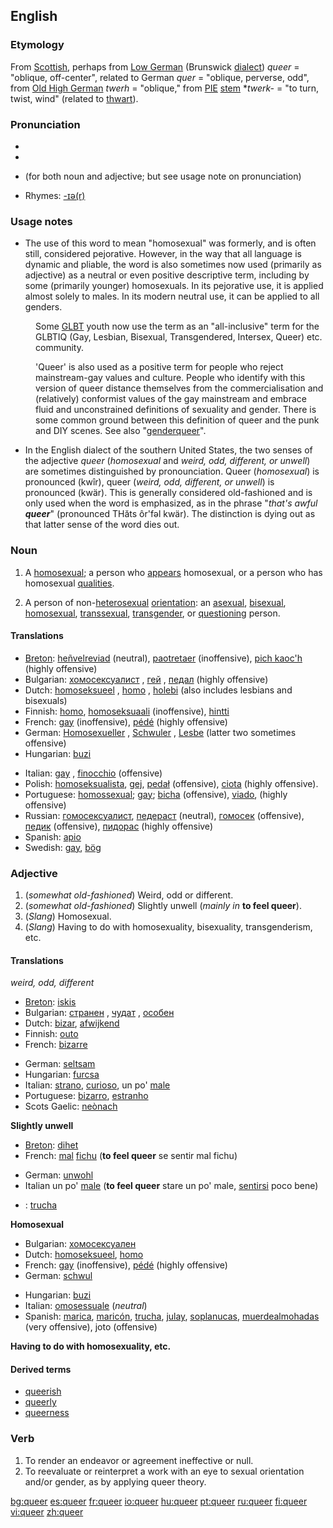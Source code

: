 ==English==

===Etymology===
From [[Scottish]], perhaps from [[Low German]] (Brunswick [[dialect]]) ''queer'' = "oblique, off-center", related to German ''quer'' = "oblique, perverse, odd", from [[Old High German]] ''twerh'' = "oblique," from [[PIE]] [[stem]] *''twerk-'' = "to turn, twist, wind" (related to [[thwart]]).

===Pronunciation===
*{{IPA|/kwir/}}
*{{SAMPA|/kwir/}}
*{{AHD|kwîr}} (for both noun and adjective; but see usage note on pronunciation)
*Rhymes: [[Rhymes:English:-ɪə(r)|-ɪə(r)]]

===Usage notes===
*The use of this word to mean "homosexual" was formerly, and is often still, considered pejorative.  However, in the way that all language is dynamic and pliable, the word is also sometimes now used (primarily as adjective) as a neutral or even positive descriptive term, including by some (primarily younger) homosexuals. In its pejorative use, it is applied almost solely to males. In its modern neutral use, it can be applied to all genders.

:Some [[GLBT]] youth now use the term as an "all-inclusive" term for the GLBTIQ (Gay, Lesbian, Bisexual, Transgendered, Intersex, Queer) etc. community.

:'Queer' is also used as a positive term for people who reject mainstream-gay values and culture.  People who identify with this version of queer distance themselves from the commercialisation and (relatively) conformist values of the gay mainstream and embrace fluid and unconstrained definitions of sexuality and gender.  There is some common ground between this definition of queer and the punk and DIY scenes. See also "[[genderqueer]]".

*In the English dialect of the southern United States, the two senses of the adjective ''queer'' (''homosexual'' and ''weird, odd, different, or unwell'') are sometimes distinguished by pronounciation.  Queer (''homosexual'') is pronounced (kwîr), queer (''weird, odd, different, or unwell'') is pronounced (kwär).  This is generally considered old-fashioned and is only used when the word is emphasized, as in the phrase "''that's awful '''queer'''''" (pronounced THăts ôr'fəl kwär).  The distinction is dying out as that latter sense of the word dies out.

===Noun===
{{en-noun}}
# {{cattag|slang}} A [[homosexual]]; a person who [[appear|appears]] homosexual, or a person who has homosexual [[quality|qualities]].
# {{cattag|slang}} A person of non-[[heterosexual]] [[orientation]]: an [[asexual]], [[bisexual]], [[homosexual]], [[transsexual]], [[transgender]], or [[questioning]] person.

====Translations====
{{top}}
*[[Breton]]: [[heñvelreviad]] {{m}} (neutral), [[paotretaer]] {{m}} (inoffensive), [[pich kaoc'h]] {{m}} (highly offensive)
*Bulgarian: [[хомосексуалист]] {{m}}, [[гей]] {{m}}, [[педал]] {{m}}  (highly offensive)
*Dutch: [[homoseksueel]] {{m}}, [[homo]] {{m}}, [[holebi]] (also includes lesbians and bisexuals)
*Finnish: [[homo]], [[homoseksuaali]] (inoffensive), [[hintti]]
*French: [[gay]] {{m}} (inoffensive), [[pédé]] {{m}} (highly offensive)
*German: [[Homosexueller]] {{m}}, [[Schwuler]] {{m}}, [[Lesbe]] {{f}} (latter two sometimes offensive)
*Hungarian: [[buzi]]
{{mid}}
*Italian: [[gay]] {{m}}, [[finocchio]] {{m}} (offensive)
*Polish: [[homoseksualista]], [[gej]], [[pedał]] (offensive), [[ciota]] (highly offensive).
*Portuguese: [[homossexual]]; [[gay]]; [[bicha]] (offensive), [[viado]], (highly offensive)
*Russian: [[гомосексуалист]], [[педераст]] (neutral), [[гомосек]] (offensive), [[педик]] (offensive), [[пидорас]] (highly offensive)
*Spanish: [[apio]] {{m}}
*Swedish: [[gay]], [[bög]]
{{bottom}}

===Adjective===
{{en-adj-er}}

#(''somewhat old-fashioned'') Weird, odd or different.
#(''somewhat old-fashioned'') Slightly unwell (''mainly in'' '''to feel queer''').
#(''Slang'') Homosexual.
#(''Slang'') Having to do with homosexuality, bisexuality, transgenderism, etc.

====Translations====
''weird, odd, different''
{{top}}
*[[Breton]]: [[iskis]]
*Bulgarian: [[странен]] {{m}}, [[чудат]] {{m}}, [[особен]] {{m}}
*Dutch: [[bizar]], [[afwijkend]]
*Finnish: [[outo]]
*French: [[bizarre]]
{{mid}}
*German: [[seltsam]]
*Hungarian: [[furcsa]]
*Italian: [[strano]], [[curioso]], un po' [[male]]
*Portuguese: [[bizarro]], [[estranho]]
*Scots Gaelic: [[neònach]]
{{bottom}}
'''Slightly unwell'''
{{top}}
*[[Breton]]: [[dihet]]
*French: [[mal]] [[fichu]] ('''to feel queer''' se sentir mal fichu)
{{mid}}
*German: [[unwohl]]
*Italian un po' [[male]] ('''to feel queer''' stare un po' male, [[sentirsi]] poco bene)
*{{ttbc|Spanish}}: [[trucha]]
{{bottom}}

'''Homosexual'''
{{top}}
*Bulgarian: [[хомосексуален]] {{m}}
*Dutch: [[homoseksueel]], [[homo]]
*French: [[gay]] (inoffensive), [[pédé]] (highly offensive)
*German: [[schwul]]
{{mid}}
*Hungarian: [[buzi]]
*Italian: [[omosessuale]] (''neutral'')
*Spanish: [[marica]], [[maricón]], [[trucha]], [[julay]], [[soplanucas]], [[muerdealmohadas]] (very offensive), joto {{m}} (offensive)
{{bottom}}

'''Having to do with homosexuality, etc.'''

====Derived terms====
* [[queerish]]
* [[queerly]]
* [[queerness]]

===Verb===
{{en-verb}}

#To render an endeavor or agreement ineffective or null.
#To reevaluate or reinterpret a work with an eye to sexual orientation and/or gender, as by applying queer theory.

[[bg:queer]]
[[es:queer]]
[[fr:queer]]
[[io:queer]]
[[hu:queer]]
[[pt:queer]]
[[ru:queer]]
[[fi:queer]]
[[vi:queer]]
[[zh:queer]]